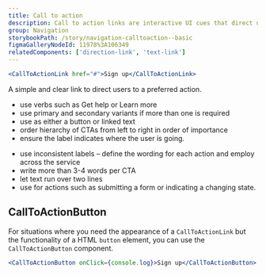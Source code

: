 ```yaml
---
title: Call to action
description: Call to action links are interactive UI cues that direct users to other pages.
group: Navigation
storybookPath: /story/navigation-calltoaction--basic
figmaGalleryNodeId: 11978%3A106349
relatedComponents: ['direction-link', 'text-link']
---
```


```jsx live
<CallToActionLink href="#">Sign up</CallToActionLink>
```

A simple and clear link to direct users to a preferred action.

<DoHeading />

- use verbs such as Get help or Learn more
- use primary and secondary variants if more than one is required
- use as either a button or linked text
- order hierarchy of CTAs from left to right in order of importance
- ensure the label indicates where the user is going.

<DontHeading />

- use inconsistent labels – define the wording for each action and employ across the service
- write more than 3-4 words per CTA
- let text run over two lines
- use for actions such as submitting a form or indicating a changing state.

## CallToActionButton

For situations where you need the appearance of a `CallToActionLink` but the functionality of a HTML `button` element, you can use the `CallToActionButton` component.

```jsx live
<CallToActionButton onClick={console.log}>Sign up</CallToActionButton>
```
